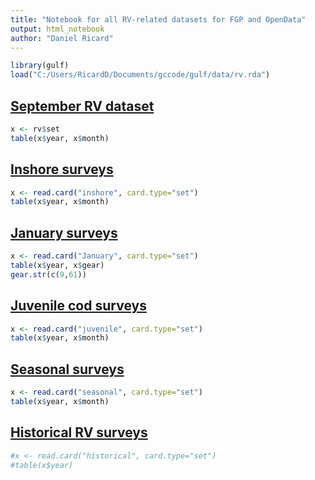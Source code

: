 ```yaml
---
title: "Notebook for all RV-related datasets for FGP and OpenData"
output: html_notebook
author: "Daniel Ricard"
---
```

```r
library(gulf)
load("C:/Users/RicardD/Documents/gccode/gulf/data/rv.rda")
```


## [September RV dataset](http://dmapps/en/inventory/526/view/)


```r
x <- rv$set
table(x$year, x$month)
```


## [Inshore surveys](http://dmapps/en/inventory/413/view/)
```r
x <- read.card("inshore", card.type="set")
table(x$year, x$month)
```

## [January surveys](http://dmapps/en/inventory/502/view/)
```r
x <- read.card("January", card.type="set")
table(x$year, x$gear)
gear.str(c(9,61))
```

## [Juvenile cod surveys](http://dmapps/en/inventory/501/view/)
```r
x <- read.card("juvenile", card.type="set")
table(x$year, x$month)
```

## [Seasonal surveys](http://dmapps/en/inventory/1485/view/)
```r
x <- read.card("seasonal", card.type="set")
table(x$year, x$month)
```


## [Historical RV surveys](http://dmapps/en/inventory/499/view/)
```r
#x <- read.card("historical", card.type="set")
#table(x$year)
```
